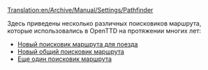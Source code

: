 [[Translation:en/Archive/Manual/Settings/Pathfinder]]

Здесь приведены несколько различных поисковиков маршрута, которые использовались в OpenTTD на протяжении многих лет:
* [[en/Archive/Manual/Settings/New train pathfinding|Новый поисковик маршрута для поезда]]
* [[en/Archive/Manual/Settings/New global pathfinding|Новый общий поисковик маршрута]]
* [[en/Archive/Manual/Settings/Yet Another Pathfinder|Еще один поисковик маршрута]]

{{ru/Черновик}}